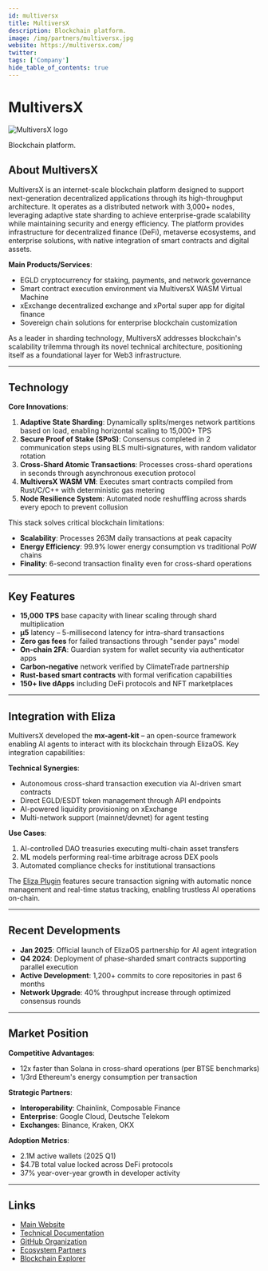 ```yaml
---
id: multiversx
title: MultiversX
description: Blockchain platform.
image: /img/partners/multiversx.jpg
website: https://multiversx.com/
twitter:
tags: ['Company']
hide_table_of_contents: true
---
```


# MultiversX

<div className="partner-logo">
  <img src="/img/partners/multiversx.jpg" alt="MultiversX logo" />
</div>

Blockchain platform.

## About MultiversX

MultiversX is an internet-scale blockchain platform designed to support next-generation decentralized applications through its high-throughput architecture. It operates as a distributed network with 3,000+ nodes, leveraging adaptive state sharding to achieve enterprise-grade scalability while maintaining security and energy efficiency. The platform provides infrastructure for decentralized finance (DeFi), metaverse ecosystems, and enterprise solutions, with native integration of smart contracts and digital assets.

**Main Products/Services**:

- EGLD cryptocurrency for staking, payments, and network governance
- Smart contract execution environment via MultiversX WASM Virtual Machine
- xExchange decentralized exchange and xPortal super app for digital finance
- Sovereign chain solutions for enterprise blockchain customization

As a leader in sharding technology, MultiversX addresses blockchain's scalability trilemma through its novel technical architecture, positioning itself as a foundational layer for Web3 infrastructure.

---

## Technology

**Core Innovations**:

1. **Adaptive State Sharding**: Dynamically splits/merges network partitions based on load, enabling horizontal scaling to 15,000+ TPS
2. **Secure Proof of Stake (SPoS)**: Consensus completed in 2 communication steps using BLS multi-signatures, with random validator rotation
3. **Cross-Shard Atomic Transactions**: Processes cross-shard operations in seconds through asynchronous execution protocol
4. **MultiversX WASM VM**: Executes smart contracts compiled from Rust/C/C++ with deterministic gas metering
5. **Node Resilience System**: Automated node reshuffling across shards every epoch to prevent collusion

This stack solves critical blockchain limitations:

- **Scalability**: Processes 263M daily transactions at peak capacity
- **Energy Efficiency**: 99.9% lower energy consumption vs traditional PoW chains
- **Finality**: 6-second transaction finality even for cross-shard operations

---

## Key Features

- **15,000 TPS** base capacity with linear scaling through shard multiplication
- **μ5** latency – 5-millisecond latency for intra-shard transactions
- **Zero gas fees** for failed transactions through "sender pays" model
- **On-chain 2FA**: Guardian system for wallet security via authenticator apps
- **Carbon-negative** network verified by ClimateTrade partnership
- **Rust-based smart contracts** with formal verification capabilities
- **150+ live dApps** including DeFi protocols and NFT marketplaces

---

## Integration with Eliza

MultiversX developed the **mx-agent-kit** – an open-source framework enabling AI agents to interact with its blockchain through ElizaOS. Key integration capabilities:

**Technical Synergies**:

- Autonomous cross-shard transaction execution via AI-driven smart contracts
- Direct EGLD/ESDT token management through API endpoints
- AI-powered liquidity provisioning on xExchange
- Multi-network support (mainnet/devnet) for agent testing

**Use Cases**:

1. AI-controlled DAO treasuries executing multi-chain asset transfers
2. ML models performing real-time arbitrage across DEX pools
3. Automated compliance checks for institutional transactions

The [Eliza Plugin](https://github.com/multiversx/mx-agent-kit) features secure transaction signing with automatic nonce management and real-time status tracking, enabling trustless AI operations on-chain.

---

## Recent Developments

- **Jan 2025**: Official launch of ElizaOS partnership for AI agent integration
- **Q4 2024**: Deployment of phase-sharded smart contracts supporting parallel execution
- **Active Development**: 1,200+ commits to core repositories in past 6 months
- **Network Upgrade**: 40% throughput increase through optimized consensus rounds

---

## Market Position

**Competitive Advantages**:

- 12x faster than Solana in cross-shard operations (per BTSE benchmarks)
- 1/3rd Ethereum's energy consumption per transaction

**Strategic Partners**:

- **Interoperability**: Chainlink, Composable Finance
- **Enterprise**: Google Cloud, Deutsche Telekom
- **Exchanges**: Binance, Kraken, OKX

**Adoption Metrics**:

- 2.1M active wallets (2025 Q1)
- $4.7B total value locked across DeFi protocols
- 37% year-over-year growth in developer activity

---

## Links

- [Main Website](https://multiversx.com)
- [Technical Documentation](https://docs.multiversx.com)
- [GitHub Organization](https://github.com/MultiversX)
- [Ecosystem Partners](https://multiversx.com/ecosystem/partners)
- [Blockchain Explorer](https://explorer.multiversx.com)
